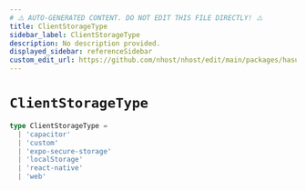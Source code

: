 ```yaml
---
# ⚠️ AUTO-GENERATED CONTENT. DO NOT EDIT THIS FILE DIRECTLY! ⚠️
title: ClientStorageType
sidebar_label: ClientStorageType
description: No description provided.
displayed_sidebar: referenceSidebar
custom_edit_url: https://github.com/nhost/nhost/edit/main/packages/hasura-auth-js/src/utils/types.ts#L155
---
```


# `ClientStorageType`

```ts
type ClientStorageType =
  | 'capacitor'
  | 'custom'
  | 'expo-secure-storage'
  | 'localStorage'
  | 'react-native'
  | 'web'
```
